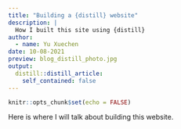 ```yaml
---
title: "Building a {distill} website"
description: |
  How I built this site using {distill}
author:
  - name: Yu Xuechen
date: 10-08-2021
preview: blog_distill_photo.jpg
output: 
  distill::distill_article:
    self_contained: false
---
```



```r
knitr::opts_chunk$set(echo = FALSE)
```

Here is where I will talk about building this website. 

